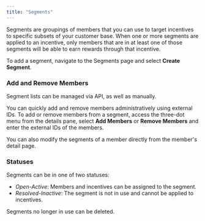 ```yaml
---
title: "Segments"
---
```


Segments are groupings of members that you can use to target incentives to specific subsets of your customer base. When one or more segments are applied to an incentive, only members that are in at least one of those segments will be able to earn rewards through that incentive.

To add a segment, navigate to the Segments page and select **Create Segment**.

### Add and Remove Members

Segment lists can be managed via API, as well as manually.

You can quickly add and remove members administratively using external IDs. To add or remove members from a segment, access the three-dot menu from the details pane, select **Add Members** or **Remove Members** and enter the external IDs of the members.

You can also modify the segments of a member directly from the member's detail page.

### Statuses

Segments can be in one of two statuses:

- _Open-Active_: Members and incentives can be assigned to the segment.
- _Resolved-Inactive_: The segment is not in use and cannot be applied to incentives.

Segments no longer in use can be deleted.